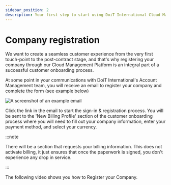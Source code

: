 ```yaml
---
sidebar_position: 2
description: Your first step to start using DoiT International Cloud Management Platform
---
```


# Company registration

We want to create a seamless customer experience from the very first touch-point to the post-contract stage, and that's why registering your company through our Cloud Management Platform is an integral part of a successful customer onboarding process.

At some point in your communications with DoiT International's Account Management team, you will receive an email to register your company and complete the form (see example below)

![A screenshot of an example email](../assets/png/email-company-registration.png)

Click the link in the email to start the sign-in & registration process. You will be sent to the 'New Billing Profile' section of the customer onboarding process where you will need to fill out your company information, enter your payment method, and select your currency.

:::note

There will be a section that requests your billing information. This does not activate billing, it just ensures that once the paperwork is signed, you don't experience any drop in service.

:::

The following video shows you how to Register your Company.


<LoomEmbed id="cdc521cedb0e443c9d1f464fd8d53d8c" />

